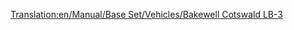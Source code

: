 [[Translation:en/Manual/Base Set/Vehicles/Bakewell Cotswald LB-3]]

{{de/Flugzeug|Name=Bakewell Cotswald LB-3
|Image=[[File:en/DouglasDC-3Dakota.png|Bakewell Cotswald]]
|Kosten=30,761 (61.522)
|Geschwindigkeit=473 (296)
|Jährlich=2,756 (5.512)
|Erschienen=1934
|Lebensdauer=30
|Kapazität=30 Passagiere & 6 Säcke Post
|Beschreibung=Der Bakewell Cotswald LB-3 ist ein kleines Flugzeug für kleine Flughäfen
|Entsprechend=[http://de.wikipedia.org/wiki/Douglas_DC-3 Douglas DC-3 Dakota]; [http://de.wikipedia.org/wiki/Douglas_DC-3#Douglas_AC-47_Spooky Douglas AC-47 Spooky]; [http://de.wikipedia.org/wiki/Lissunow_Li-2 Lissunow Li-2]; [http://de.wikipedia.org/wiki/Nakajima_L2D Nakajima L2D]
}}